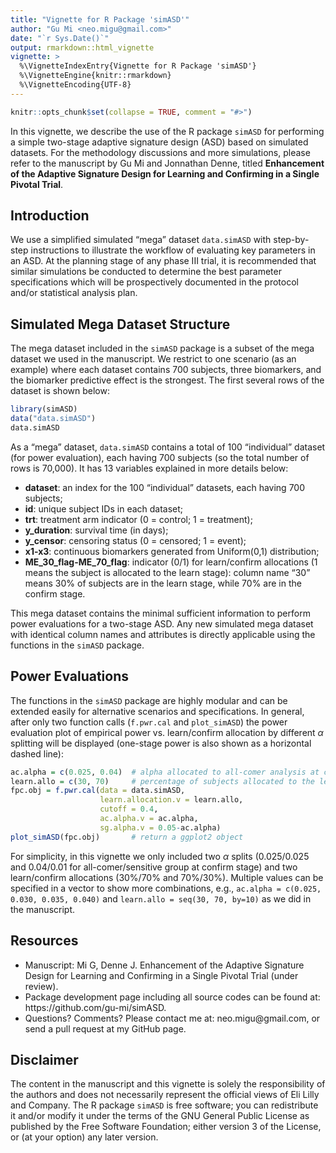 ```yaml
---
title: "Vignette for R Package 'simASD'"
author: "Gu Mi <neo.migu@gmail.com>"
date: "`r Sys.Date()`"
output: rmarkdown::html_vignette
vignette: >
  %\VignetteIndexEntry{Vignette for R Package 'simASD'}
  %\VignetteEngine{knitr::rmarkdown}
  %\VignetteEncoding{UTF-8}
---
```


```r
knitr::opts_chunk$set(collapse = TRUE, comment = "#>")
```

In this vignette, we describe the use of the R package `simASD` for performing a simple two-stage adaptive signature design (ASD) based on simulated datasets. For the methodology discussions and more simulations, please refer to the manuscript by Gu Mi and Jonnathan Denne, titled **Enhancement of the Adaptive Signature Design for Learning and Confirming in a Single Pivotal Trial**.

## Introduction

We use a simplified simulated "mega" dataset `data.simASD` with step-by-step instructions to illustrate the workflow of evaluating key parameters in an ASD. At the planning stage of any phase III trial, it is recommended that similar simulations be conducted to determine the best parameter specifications which will be prospectively documented in the protocol and/or statistical analysis plan. 

## Simulated Mega Dataset Structure

The mega dataset included in the `simASD` package is a subset of the mega dataset we used in the manuscript. We restrict to one scenario (as an example) where each dataset contains 700 subjects, three biomarkers, and the biomarker predictive effect is the strongest. The first several rows of the dataset is shown below:

```r
library(simASD)
data("data.simASD")
data.simASD
```

As a "mega" dataset, `data.simASD` contains a total of 100 "individual" dataset (for power evaluation), each having 700 subjects (so the total number of rows is 70,000). It has 13 variables explained in more details below:

* **dataset**: an index for the 100 "individual" datasets, each having 700 subjects;
* **id**: unique subject IDs in each dataset;
* **trt**: treatment arm indicator (0 = control; 1 = treatment);
* **y_duration**: survival time (in days);
* **y_censor**: censoring status (0 = censored; 1 = event);
* **x1-x3**: continuous biomarkers generated from Uniform(0,1) distribution;
* **ME_30_flag-ME_70_flag**: indicator (0/1) for learn/confirm allocations (1 means the subject is allocated to the learn stage): column name "30" means 30\% of subjects are in the learn stage, while 70\% are in the confirm stage.

This mega dataset contains the minimal sufficient information to perform power evaluations for a two-stage ASD. Any new simulated mega dataset with identical column names and attributes is directly applicable using the functions in the `simASD` package.


## Power Evaluations

The functions in the `simASD` package are highly modular and can be extended easily for alternative scenarios and specifications. In general, after only two function calls (`f.pwr.cal` and `plot_simASD`) the power evaluation plot of empirical power vs. learn/confirm allocation by different $\alpha$ splitting will be displayed (one-stage power is also shown as a horizontal dashed line):

```r
ac.alpha = c(0.025, 0.04)  # alpha allocated to all-comer analysis at confirm stage
learn.allo = c(30, 70)     # percentage of subjects allocated to the learn stage
fpc.obj = f.pwr.cal(data = data.simASD,
                    learn.allocation.v = learn.allo,
                    cutoff = 0.4,
                    ac.alpha.v = ac.alpha,
                    sg.alpha.v = 0.05-ac.alpha)
plot_simASD(fpc.obj)       # return a ggplot2 object
```

For simplicity, in this vignette we only included two $\alpha$ splits (0.025/0.025 and 0.04/0.01 for all-comer/sensitive group at confirm stage) and two learn/confirm allocations (30\%/70\% and 70\%/30\%). Multiple values can be specified in a vector to show more combinations, e.g., `ac.alpha = c(0.025, 0.030, 0.035, 0.040)` and `learn.allo = seq(30, 70, by=10)` as we did in the manuscript.


## Resources

* Manuscript: Mi G, Denne J. Enhancement of the Adaptive Signature Design for Learning and Confirming in a Single Pivotal Trial (under review).
* Package development page including all source codes can be found at: https://github.com/gu-mi/simASD.
* Questions? Comments? Please contact me at: neo.migu@gmail.com, or send a pull request at my GitHub page.

## Disclaimer

The content in the manuscript and this vignette is solely the responsibility of the authors and does not necessarily represent the official views of Eli Lilly and Company. The R package `simASD` is free software; you can redistribute it and/or modify it under the terms of the GNU General Public License as published by the Free Software Foundation; either version 3 of the License, or (at your option) any later version.
